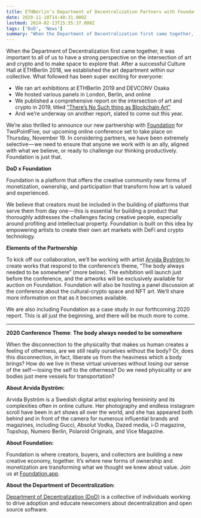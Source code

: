```yaml
---
title: ETHBerlin’s Department of Decentralization Partners with Foundation
date: 2020-11-10T14:40:31.000Z
lastmod: 2024-02-13T15:55:37.000Z
tags: ['DoD', 'News']
summary: "When the Department of Decentralization first came together, it was important to all of us to have a strong perspective on the…"
---
```


When the Department of Decentralization first came together, it was important to all of us to have a strong perspective on the intersection of art and crypto and to make space to explore that. After a successful Culture Hall at ETHBerlin 2018, we established the art department within our collective. What followed has been super exciting for everyone:

- We ran art exhibitions at ETHBerlin 2019 and DEVCONV Osaka
- We hosted various panels in London, Berlin, and online
- We published a comprehensive report on the intersection of art and crypto in 2019, titled [“There’s No Such thing as Blockchain Art”](https://www.academia.edu/39464761/There_is_no_Such_Thing_as_Blockchain_Art_A_report_on_the_current_status_of_the_intersection_of_Blockchain_and_art)
- And we’re underway on another report, slated to come out this year.

We’re also thrilled to announce our new partnership with [Foundation](http://foundation.app/) for TwoPointFive, our upcoming online conference set to take place on Thursday, November 19. In considering partners, we have been extremely selective — we need to ensure that anyone we work with is an ally, aligned with what we believe, or ready to challenge our thinking productively. Foundation is just that.

**DoD x Foundation**

Foundation is a platform that offers the creative community new forms of monetization, ownership, and participation that transform how art is valued and experienced.

We believe that creators must be included in the building of platforms that serve them from day one — this is essential for building a product that thoroughly addresses the challenges facing creative people, especially around profiting and intellectual property. Foundation is built on this idea by empowering artists to create their own art markets with DeFi and crypto technology.

**Elements of the Partnership**

To kick off our collaboration, we’ll be working with artist [Arvida Byström ](https://www.instagram.com/arvidabystrom/?hl=en)to create works that respond to the conference’s theme, “The body always needed to be somewhere” (more below). The exhibition will launch just before the conference, and the artworks will be exclusively available for auction on Foundation. Foundation will also be hosting a panel discussion at the conference about the cultural-crypto space and NFT art. We’ll share more information on that as it becomes available.

We are also including Foundation as a case study in our forthcoming 2020 report. This is all just the beginning, and there will be much more to come.

---

**2020 Conference Theme**: **The body always needed to be somewhere**

When the disconnection to the physicality that makes us human creates a feeling of otherness, are we still really ourselves without the body? Or, does this disconnection, in fact, liberate us from the heaviness which a body brings? How do we live in these virtual universes without losing our sense of the self — losing the self to the otherness? Do we need physicality or are bodies just mere vessels for transportation?

**About Arvida Byström:**

Arvida Byström is a Swedish digital artist exploring femininity and its complexities often in online culture. Her photography and endless instagram scroll have been in art shows all over the world, and she has appeared both behind and in front of the camera for numerous influential brands and magazines, including Gucci, Absolut Vodka, Dazed media, i-D magazine, Topshop, Numero Berlin, Polaroid Originals, and Vice Magazine.

**About Foundation:**

Foundation is where creators, buyers, and collectors are building a new creative economy, together. It’s where new forms of ownership and monetization are transforming what we thought we knew about value. Join us at [Foundation.app](http://foundation.app/).

**About the Department of Decentralization:**

[Department of Decentralization (DoD)](http://decentralala.com) is a collective of individuals working to drive adoption and educate newcomers about decentralization and open source software.

